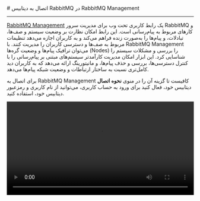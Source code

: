 

<Layout>
<Head>
<title>مستندات اتصال به RabbitMQ با RabbitMQ Management - لیارا</title>
<meta property="og:title" content="مستندات خدمات رایانش ابری لیارا" />
<meta property="og:description" content="مستندات قدم به قدم اتصال به دیتابیس RabbitMQ با RabbitMQ Management"  />
</Head>
# اتصال به دیتابیس RabbitMQ در RabbitMQ Management
<hr className="mb-2" />

<a href="https://www.rabbitmq.com/docs/management" className="text-[#2196f3] ">RabbitMQ Management</a>  یک رابط کاربری تحت وب برای مدیریت سرور RabbitMQ و کارهای مربوط به پیام‌رسانی است. این رابط امکان نظارت بر وضعیت سیستم و صف‌ها، تبادلات، و پیام‌ها را به‌صورت زنده فراهم می‌کند و به کاربران اجازه می‌دهد تنظیمات مربوط به صف‌ها و دسترسی کاربران را مدیریت کنند. با RabbitMQ Management می‌توان ترافیک پیام‌ها و وضعیت گره‌ها (Nodes) را بررسی و مشکلات سیستم را شناسایی کرد. این ابزار امکان مدیریت کارآمدتر سیستم‌های مبتنی بر پیام‌رسانی را با کنترل دسترسی‌ها، بررسی و حذف پیام‌ها، و مانیتورینگ ارائه می‌دهد که به کاربران دید کامل‌تری نسبت به ساختار ارتباطات و وضعیت شبکه پیام‌ها می‌دهد.









<div className="h-2" />

برای اتصال به RabbitMQ Management کافیست تا گزینه آن را در منوی <b>نحوه اتصال</b> دیتابیس خود، فعال کنید
برای ورود به حساب کاربری، می‌توانید از نام کاربری و رمزعبور دیتابیس خود، استفاده کنید. 
<div className="h-4" />

<video
  src="https://media.liara.ir/rabbitmq/rabbitmq-management-plugin.mp4"
  controls="controls"
  className="block w-full"
  width="100%"
/>

</Layout>